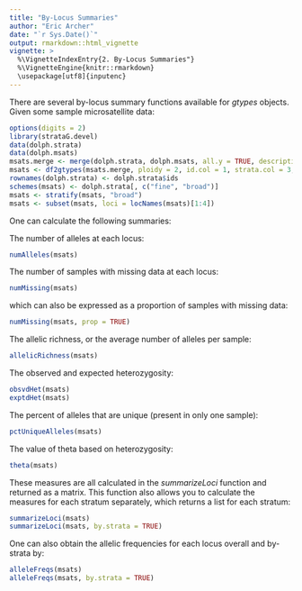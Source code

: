 ```yaml
---
title: "By-Locus Summaries"
author: "Eric Archer"
date: "`r Sys.Date()`"
output: rmarkdown::html_vignette
vignette: >
  %\VignetteIndexEntry{2. By-Locus Summaries"}
  %\VignetteEngine{knitr::rmarkdown}
  \usepackage[utf8]{inputenc}
---
```

There are several by-locus summary functions available for _gtypes_ objects. Given some sample microsatellite data:
```r
options(digits = 2)
library(strataG.devel)
data(dolph.strata)
data(dolph.msats)
msats.merge <- merge(dolph.strata, dolph.msats, all.y = TRUE, description = date())
msats <- df2gtypes(msats.merge, ploidy = 2, id.col = 1, strata.col = 3, loc.col = 5)
rownames(dolph.strata) <- dolph.strata$ids
schemes(msats) <- dolph.strata[, c("fine", "broad")]
msats <- stratify(msats, "broad")
msats <- subset(msats, loci = locNames(msats)[1:4])
```

One can calculate the following summaries:

The number of alleles at each locus:
```r
numAlleles(msats)
```

The number of samples with missing data at each locus:
```r
numMissing(msats)
```
which can also be expressed as a proportion of samples with missing data:
```r
numMissing(msats, prop = TRUE)
```

The allelic richness, or the average number of alleles per sample:
```r
allelicRichness(msats)
```

The observed and expected heterozygosity:
```r
obsvdHet(msats)
exptdHet(msats)
```

The percent of alleles that are unique (present in only one sample):
```r
pctUniqueAlleles(msats)
```

The value of theta based on heterozygosity:
```r
theta(msats)
```

These measures are all calculated in the _summarizeLoci_ function and returned as a matrix. This function also allows you to calculate the measures for each stratum separately, which returns a list for each stratum:
```r
summarizeLoci(msats)
summarizeLoci(msats, by.strata = TRUE)
```

One can also obtain the allelic frequencies for each locus overall and by-strata by:
```r
alleleFreqs(msats)
alleleFreqs(msats, by.strata = TRUE)
```
